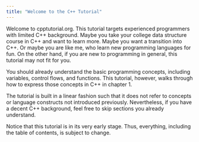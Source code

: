 ```yaml
---
title: "Welcome to the C++ Tutorial"
---
```


Welcome to cpptutorial.org. This tutorial targets experienced programmers with limited C++ background. Maybe you take your college data structure course in C++ and want to learn more. Maybe you want a transition into C++. Or maybe you are like me, who learn new programming languages for fun. On the other hand, if you are new to programming in general, this tutorial may not fit for you.

You should already understand the basic programming concepts, including variables, control flows, and functions. This tutorial, however, walks through how to express those concepts in C++ in chapter 1.

The tutorial is built in a linear fashion such that it does not refer to concepts or language constructs not introduced previously. Nevertheless, if you have a decent C++ background, feel free to skip sections you already understand.

Notice that this tutorial is in its very early stage. Thus, everything, including the table of contents, is subject to change.

